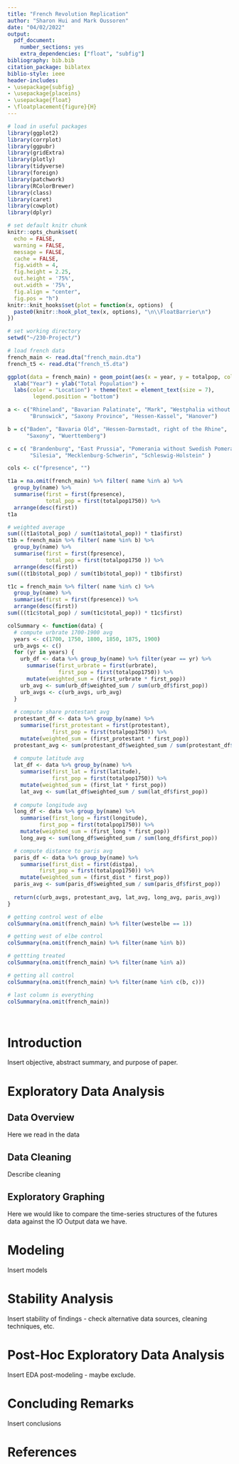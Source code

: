 ```yaml
---
title: "French Revolution Replication"
author: "Sharon Hui and Mark Oussoren"
date: "04/02/2022"
output:
  pdf_document:
    number_sections: yes
    extra_dependencies: ["float", "subfig"]
bibliography: bib.bib
citation_package: biblatex
biblio-style: ieee
header-includes:
- \usepackage{subfig}
- \usepackage{placeins}
- \usepackage{float}
- \floatplacement{figure}{H}
---
```


```r
# load in useful packages
library(ggplot2)
library(corrplot)
library(ggpubr)
library(gridExtra)
library(plotly)
library(tidyverse)
library(foreign)
library(patchwork)
library(RColorBrewer)
library(class)
library(caret)
library(cowplot)
library(dplyr)

# set default knitr chunk
knitr::opts_chunk$set(
  echo = FALSE, 
  warning = FALSE, 
  message = FALSE,  
  cache = FALSE, 
  fig.width = 4,  
  fig.height = 2.25, 
  out.height = '75%',
  out.width = '75%', 
  fig.align = "center",  
  fig.pos = "h")
knitr::knit_hooks$set(plot = function(x, options)  {
  paste0(knitr::hook_plot_tex(x, options), "\n\\FloatBarrier\n")
})

# set working directory
setwd("~/230-Project/")

# load french data
french_main <- read.dta("french_main.dta")
french_t5 <- read.dta("french_t5.dta")
```


```r
ggplot(data = french_main) + geom_point(aes(x = year, y = totalpop, color = name)) + 
  xlab("Year") + ylab("Total Population") + 
  labs(color = "Location") + theme(text = element_text(size = 7),
        legend.position = "bottom") 
```

```r

a <- c("Rhineland", "Bavarian Palatinate", "Mark", "Westphalia without Mark",
       "Brunswick", "Saxony Province", "Hessen-Kassel", "Hanover")

b = c("Baden", "Bavaria Old", "Hessen-Darmstadt, right of the Rhine",
      "Saxony", "Wuerttemberg")

c = c( "Brandenburg", "East Prussia", "Pomerania without Swedish Pomerania",
       "Silesia", "Mecklenburg-Schwerin", "Schleswig-Holstein" )

cols <- c("fpresence", "")

t1a = na.omit(french_main) %>% filter( name %in% a) %>% 
  group_by(name) %>% 
  summarise(first = first(fpresence),
            total_pop = first(totalpop1750)) %>% 
  arrange(desc(first))
t1a

# weighted average 
sum(((t1a$total_pop) / sum(t1a$total_pop)) * t1a$first)
t1b = french_main %>% filter( name %in% b) %>% 
  group_by(name) %>% 
  summarise(first = first(fpresence),
            total_pop = first(totalpop1750 )) %>% 
  arrange(desc(first))
sum(((t1b$total_pop) / sum(t1b$total_pop)) * t1b$first)

t1c = french_main %>% filter( name %in% c) %>% 
  group_by(name) %>% 
  summarise(first = first(fpresence)) %>% 
  arrange(desc(first))
sum(((t1c$total_pop) / sum(t1c$total_pop)) * t1c$first)
```

```r
colSummary <- function(data) {
  # compute urbrate 1700-1900 avg
  years <- c(1700, 1750, 1800, 1850, 1875, 1900)
  urb_avgs <- c()
  for (yr in years) {
    urb_df <- data %>% group_by(name) %>% filter(year == yr) %>%
      summarise(first_urbrate = first(urbrate),
                first_pop = first(totalpop1750)) %>%
      mutate(weighted_sum = (first_urbrate * first_pop))
    urb_avg <- sum(urb_df$weighted_sum / sum(urb_df$first_pop))
    urb_avgs <- c(urb_avgs, urb_avg)
  }
  
  # compute share protestant avg
  protestant_df <- data %>% group_by(name) %>% 
    summarise(first_protestant = first(protestant),
              first_pop = first(totalpop1750)) %>%
    mutate(weighted_sum = (first_protestant * first_pop))
  protestant_avg <- sum(protestant_df$weighted_sum / sum(protestant_df$first_pop))
  
  # compute latitude avg
  lat_df <- data %>% group_by(name) %>% 
    summarise(first_lat = first(latitude),
              first_pop = first(totalpop1750)) %>%
    mutate(weighted_sum = (first_lat * first_pop))
    lat_avg <- sum(lat_df$weighted_sum / sum(lat_df$first_pop))
  
  # compute longitude avg
  long_df <- data %>% group_by(name) %>% 
    summarise(first_long = first(longitude),
          first_pop = first(totalpop1750)) %>%
    mutate(weighted_sum = (first_long * first_pop))
    long_avg <- sum(long_df$weighted_sum / sum(long_df$first_pop))

  # compute distance to paris avg
  paris_df <- data %>% group_by(name) %>% 
    summarise(first_dist = first(distpa),
          first_pop = first(totalpop1750)) %>%
    mutate(weighted_sum = (first_dist * first_pop))
  paris_avg <- sum(paris_df$weighted_sum / sum(paris_df$first_pop))
  
  return(c(urb_avgs, protestant_avg, lat_avg, long_avg, paris_avg))
}

# getting control west of elbe
colSummary(na.omit(french_main) %>% filter(westelbe == 1))

# getting west of elbe control
colSummary(na.omit(french_main) %>% filter(name %in% b))

# gettting treated
colSummary(na.omit(french_main) %>% filter(name %in% a))

# getting all control
colSummary(na.omit(french_main) %>% filter(name %in% c(b, c)))

# last column is everything
colSummary(na.omit(french_main))




```


# Introduction

Insert objective, abstract summary, and purpose of paper.

# Exploratory Data Analysis

## Data Overview

Here we read in the data

## Data Cleaning

Describe cleaning

## Exploratory Graphing

Here we would like to compare the time-series structures of the futures data against the IO Output data we have. 


# Modeling

Insert models

# Stability Analysis

Insert stability of findings - check alternative data sources, cleaning techniques, etc.

# Post-Hoc Exploratory Data Analysis

Insert EDA post-modeling - maybe exclude.

# Concluding Remarks

Insert conclusions

# References
